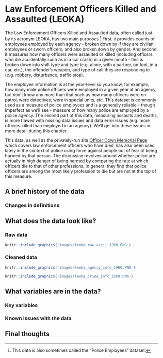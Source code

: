 # Law Enforcement Officers Killed and Assaulted (LEOKA) {#leoka}

The Law Enforcement Officers Killed and Assaulted data, often called just by its acronym LEOKA, has two main purposes.^[This data is also sometimes called the "Police Employees" dataset.] First, it provides counts of employees employed by each agency - broken down by if they are civilian employees or sworn officers, and also broken down by gender. And second it measures how many officers were assaulted or killed (including officers who die accidentally such as in a car crash) in a given month - this is broken down into shift type and type (e.g. alone, with a partner, on foot, in a car, etc.), the offender's weapon, and type of call they are responding to (e.g. robbery, disturbance, traffic stop).

The employee information is at the year-level so you know, for example, how many male police officers were employed in a given year at an agency, but don't know any more than that such as how many officers were on patrol, were detectives, were in special units, etc. This dataset is commonly used as a measure of police employees and is a generally reliable - though imperfect as we'll see - measure of how many police are employed by a police agency. 
The second part of this data, measuring assaults and deaths,  is more flawed with missing data issues and data error issues (e.g. more officers killed than employed in an agency). We'll get into these issues in more detail during this chapter.

This data, as well as the privately-run site [Officer Down Memorial Page](https://www.odmp.org/) which covers law enforcement officers who have died, has also been used lately in the context of police using force against people out of fear of being harmed by that person. The discussion revolves around whether police are actually in high danger of being harmed by comparing the rate at which officers die to that of other professions. In general they find that police officers are among the most likely profession to die but are not at the top of this measure. 

## A brief history of the data

### Changes in definitions

## What does the data look like?

### Raw data

```r
knitr::include_graphics('images/leoka_raw_ascii_1960.PNG')
```

### Cleaned data

```r
knitr::include_graphics('images/leoka_agency_info_1960.PNG')
```

```r
knitr::include_graphics('images/leoka_crime_info_1960.PNG')
```

## What variables are in the data?

### Key variables

### Known issues with the data

## Final thoughts